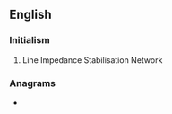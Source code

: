 ==English==
{{wikipedia}}

===Initialism===
{{rfc-header|Initialism}}
{{head|en|initialism}}

# Line Impedance Stabilisation Network

===Anagrams===
* {{l|en|nils}}